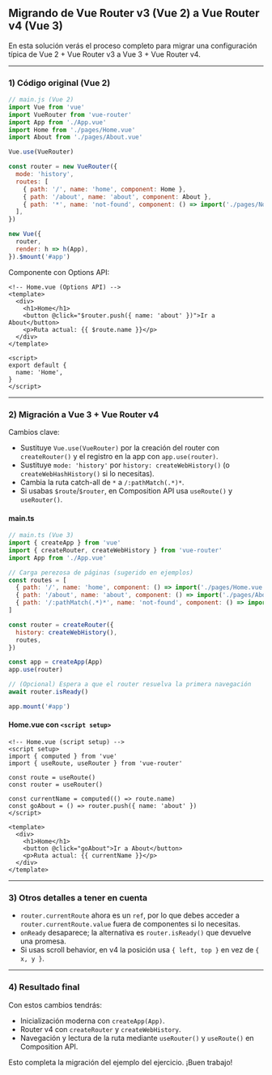 ## Migrando de Vue Router v3 (Vue 2) a Vue Router v4 (Vue 3)

En esta solución verás el proceso completo para migrar una configuración típica de Vue 2 + Vue Router v3 a Vue 3 + Vue Router v4.

---

### 1) Código original (Vue 2)

```js
// main.js (Vue 2)
import Vue from 'vue'
import VueRouter from 'vue-router'
import App from './App.vue'
import Home from './pages/Home.vue'
import About from './pages/About.vue'

Vue.use(VueRouter)

const router = new VueRouter({
  mode: 'history',
  routes: [
    { path: '/', name: 'home', component: Home },
    { path: '/about', name: 'about', component: About },
    { path: '*', name: 'not-found', component: () => import('./pages/NotFound.vue') },
  ],
})

new Vue({
  router,
  render: h => h(App),
}).$mount('#app')
```

Componente con Options API:

```vue
<!-- Home.vue (Options API) -->
<template>
  <div>
    <h1>Home</h1>
    <button @click="$router.push({ name: 'about' })">Ir a About</button>
    <p>Ruta actual: {{ $route.name }}</p>
  </div>
</template>

<script>
export default {
  name: 'Home',
}
</script>
```

---

### 2) Migración a Vue 3 + Vue Router v4

Cambios clave:

- Sustituye `Vue.use(VueRouter)` por la creación del router con `createRouter()` y el registro en la app con `app.use(router)`.
- Sustituye `mode: 'history'` por `history: createWebHistory()` (o `createWebHashHistory()` si lo necesitas).
- Cambia la ruta catch-all de `*` a `/:pathMatch(.*)*`.
- Si usabas `$route`/`$router`, en Composition API usa `useRoute()` y `useRouter()`.

#### main.ts

```js
// main.ts (Vue 3)
import { createApp } from 'vue'
import { createRouter, createWebHistory } from 'vue-router'
import App from './App.vue'

// Carga perezosa de páginas (sugerido en ejemplos)
const routes = [
  { path: '/', name: 'home', component: () => import('./pages/Home.vue') },
  { path: '/about', name: 'about', component: () => import('./pages/About.vue') },
  { path: '/:pathMatch(.*)*', name: 'not-found', component: () => import('./pages/NotFound.vue') },
]

const router = createRouter({
  history: createWebHistory(),
  routes,
})

const app = createApp(App)
app.use(router)

// (Opcional) Espera a que el router resuelva la primera navegación
await router.isReady()

app.mount('#app')
```

#### Home.vue con `<script setup>`

```vue
<!-- Home.vue (script setup) -->
<script setup>
import { computed } from 'vue'
import { useRoute, useRouter } from 'vue-router'

const route = useRoute()
const router = useRouter()

const currentName = computed(() => route.name)
const goAbout = () => router.push({ name: 'about' })
</script>

<template>
  <div>
    <h1>Home</h1>
    <button @click="goAbout">Ir a About</button>
    <p>Ruta actual: {{ currentName }}</p>
  </div>
</template>
```

---

### 3) Otros detalles a tener en cuenta

- `router.currentRoute` ahora es un `ref`, por lo que debes acceder a `router.currentRoute.value` fuera de componentes si lo necesitas.
- `onReady` desaparece; la alternativa es `router.isReady()` que devuelve una promesa.
- Si usas scroll behavior, en v4 la posición usa `{ left, top }` en vez de `{ x, y }`.

---

### 4) Resultado final

Con estos cambios tendrás:

- Inicialización moderna con `createApp(App)`.
- Router v4 con `createRouter` y `createWebHistory`.
- Navegación y lectura de la ruta mediante `useRouter()` y `useRoute()` en Composition API.

Esto completa la migración del ejemplo del ejercicio. ¡Buen trabajo!

